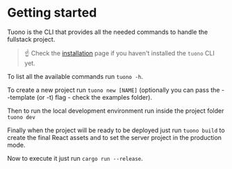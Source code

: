
<Head>
  <title>Tuono - Getting started</title>
</Head>


<Breadcrumbs>
		<Element label="Getting started"/>
</Breadcrumbs>

# Getting started


Tuono is the CLI that provides all the needed commands to handle the fullstack project. 

> ☝️ Check the [installation](/documentation/installation) page if you haven't installed the
`tuono` CLI yet.

To list all the available commands run `tuono -h`.

To create a new project run `tuono new [NAME]` (optionally you can pass the --template (or -t) flag - check the examples folder).

Then to run the local development environment run inside the project folder	`tuono dev`

Finally when the project will be ready to be deployed just run `tuono build` to create the final React assets and to set the server project in the production mode.

Now to execute it just run `cargo run --release`.
